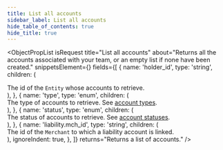 ```yaml
---
title: List all accounts
sidebar_label: List all accounts
hide_table_of_contents: true
hide_title: true
---
```



<ObjectPropList
  isRequest
  title="List all accounts"
  about="Returns all the accounts associated with your team, or an empty list if none have been created."
  snippetsElement={<AccountsList />}
  fields={[
    {
      name: 'holder_id',
      type: 'string',
      children: (
        <div>
          The id of the <code>Entity</code> whose accounts to retrieve.
        </div>
      ),
    },
    {
      name: 'type',
      type: 'enum',
      children: (
        <div>
          The type of accounts to retrieve. See <a href="/api/core/accounts/object#type">account types</a>.
        </div>
      ),
    },
    {
      name: 'status',
      type: 'enum',
      children: (
        <div>
          The status of accounts to retrieve. See <a href="/api/core/accounts/object#status">account statuses</a>.
        </div>
      ),
    },
    {
      name: 'liability.mch_id',
      type: 'string',
      children: (
        <div>
          The id of the <code>Merchant</code> to which a liability account is linked.
        </div>
      ),
      ignoreIndent: true,
    },
  ]}
  returns="Returns a list of accounts."
/>
